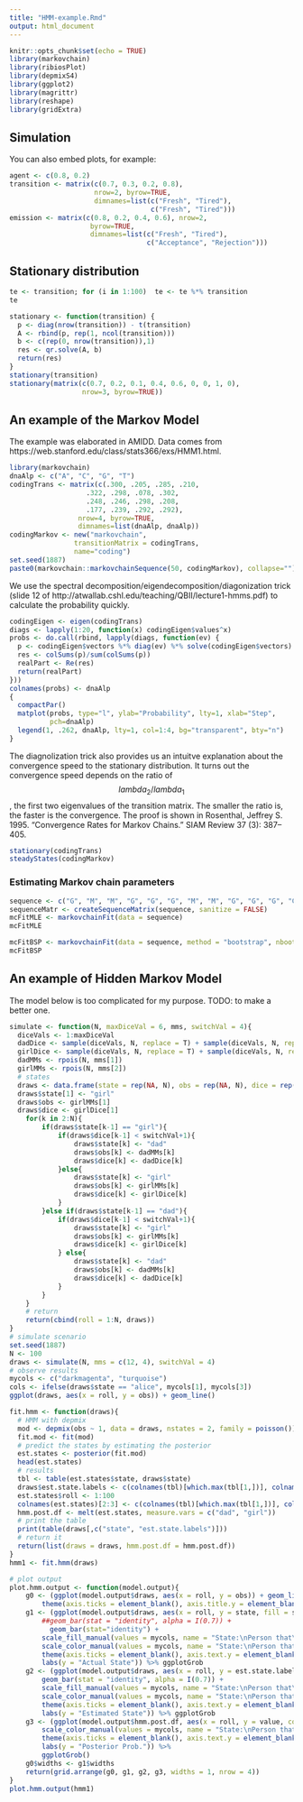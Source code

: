 ```yaml
---
title: "HMM-example.Rmd"
output: html_document
---
```


```r
knitr::opts_chunk$set(echo = TRUE)
library(markovchain)
library(ribiosPlot)
library(depmixS4)
library(ggplot2)
library(magrittr)
library(reshape)
library(gridExtra)
```

## Simulation

You can also embed plots, for example:

```r
agent <- c(0.8, 0.2)
transition <- matrix(c(0.7, 0.3, 0.2, 0.8),
                     nrow=2, byrow=TRUE,
                     dimnames=list(c("Fresh", "Tired"),
                                   c("Fresh", "Tired")))
emission <- matrix(c(0.8, 0.2, 0.4, 0.6), nrow=2, 
                    byrow=TRUE,
                    dimnames=list(c("Fresh", "Tired"),
                                  c("Acceptance", "Rejection")))
```

## Stationary distribution

```r
te <- transition; for (i in 1:100)  te <- te %*% transition
te
```

```r
stationary <- function(transition) {
  p <- diag(nrow(transition)) - t(transition)
  A <- rbind(p, rep(1, ncol(transition)))
  b <- c(rep(0, nrow(transition)),1)
  res <- qr.solve(A, b)
  return(res)
} 
stationary(transition)
stationary(matrix(c(0.7, 0.2, 0.1, 0.4, 0.6, 0, 0, 1, 0),
                  nrow=3, byrow=TRUE))
```


## An example of the Markov Model

The example was elaborated in AMIDD. Data comes from https://web.stanford.edu/class/stats366/exs/HMM1.html. 

```r
library(markovchain)
dnaAlp <- c("A", "C", "G", "T")
codingTrans <- matrix(c(.300, .205, .285, .210,
                   .322, .298, .078, .302,
                   .248, .246, .298, .208,
                   .177, .239, .292, .292),
                 nrow=4, byrow=TRUE,
                 dimnames=list(dnaAlp, dnaAlp))
codingMarkov <- new("markovchain", 
                transitionMatrix = codingTrans,
                name="coding")
set.seed(1887)
paste0(markovchain::markovchainSequence(50, codingMarkov), collapse="")
```

We use the spectral decomposition/eigendecomposition/diagonization trick (slide 12 of http://atwallab.cshl.edu/teaching/QBII/lecture1-hmms.pdf) to calculate the probability quickly.

```r
codingEigen <- eigen(codingTrans)
diags <- lapply(1:20, function(x) codingEigen$values^x)
probs <- do.call(rbind, lapply(diags, function(ev) {
  p <- codingEigen$vectors %*% diag(ev) %*% solve(codingEigen$vectors)
  res <- colSums(p)/sum(colSums(p))
  realPart <- Re(res)
  return(realPart)
}))
colnames(probs) <- dnaAlp 
{
  compactPar()
  matplot(probs, type="l", ylab="Probability", lty=1, xlab="Step",
          pch=dnaAlp)
  legend(1, .262, dnaAlp, lty=1, col=1:4, bg="transparent", bty="n")
}
```

The diagnolization trick also provides us an intuitve explanation about the convergence speed to the stationary distribution. It turns out the convergence speed depends on the ratio of $$lambda_2/lambda_1$$, the first two eigenvalues of the transition matrix. The smaller the ratio is, the faster is the convergence. The proof is shown in Rosenthal, Jeffrey S. 1995. “Convergence Rates for Markov Chains.” SIAM Review 37 (3): 387–405.

```r
stationary(codingTrans)
steadyStates(codingMarkov)
```

### Estimating Markov chain parameters


```r
sequence <- c("G", "M", "M", "G", "G", "G", "M", "M", "G", "G", "G", "G", "A")
sequenceMatr <- createSequenceMatrix(sequence, sanitize = FALSE)
mcFitMLE <- markovchainFit(data = sequence)
mcFitMLE
```
```r
mcFitBSP <- markovchainFit(data = sequence, method = "bootstrap", nboot = 5, name = "Bootstrap Mc")
mcFitBSP
```

## An example of Hidden Markov Model

The model below is too complicated for my purpose. TODO: to make a better one.

```r
simulate <- function(N, maxDiceVal = 6, mms, switchVal = 4){
  diceVals <- 1:maxDiceVal
  dadDice <- sample(diceVals, N, replace = T) + sample(diceVals, N, replace = T)
  girlDice <- sample(diceVals, N, replace = T) + sample(diceVals, N, replace = T)
  dadMMs <- rpois(N, mms[1])
  girlMMs <- rpois(N, mms[2])
  # states 
  draws <- data.frame(state = rep(NA, N), obs = rep(NA, N), dice = rep(NA, N))
  draws$state[1] <- "girl"
  draws$obs <- girlMMs[1]
  draws$dice <- girlDice[1]
    for(k in 2:N){
        if(draws$state[k-1] == "girl"){
            if(draws$dice[k-1] < switchVal+1){
                draws$state[k] <- "dad"
                draws$obs[k] <- dadMMs[k]
                draws$dice[k] <- dadDice[k]
            }else{
                draws$state[k] <- "girl"
                draws$obs[k] <- girlMMs[k]
                draws$dice[k] <- girlDice[k]
            }
        }else if(draws$state[k-1] == "dad"){
            if(draws$dice[k-1] < switchVal+1){
                draws$state[k] <- "girl"
                draws$obs[k] <- girlMMs[k]
                draws$dice[k] <- girlDice[k]
            } else{
                draws$state[k] <- "dad"
                draws$obs[k] <- dadMMs[k]
                draws$dice[k] <- dadDice[k]
            }
        }
    }
    # return
    return(cbind(roll = 1:N, draws))
}
# simulate scenario
set.seed(1887)
N <- 100
draws <- simulate(N, mms = c(12, 4), switchVal = 4)
# observe results
mycols <- c("darkmagenta", "turquoise")
cols <- ifelse(draws$state == "alice", mycols[1], mycols[3])
ggplot(draws, aes(x = roll, y = obs)) + geom_line()
```

```r
fit.hmm <- function(draws){
  # HMM with depmix
  mod <- depmix(obs ~ 1, data = draws, nstates = 2, family = poisson()) # use gaussian() for normally distributed data
  fit.mod <- fit(mod)
  # predict the states by estimating the posterior
  est.states <- posterior(fit.mod)
  head(est.states)
  # results
  tbl <- table(est.states$state, draws$state)
  draws$est.state.labels <- c(colnames(tbl)[which.max(tbl[1,])], colnames(tbl)[which.max(tbl[2,])])[est.states$state]
  est.states$roll <- 1:100
  colnames(est.states)[2:3] <- c(colnames(tbl)[which.max(tbl[1,])], colnames(tbl)[which.max(tbl[2,])])
  hmm.post.df <- melt(est.states, measure.vars = c("dad", "girl"))
  # print the table
  print(table(draws[,c("state", "est.state.labels")]))
  # return it
  return(list(draws = draws, hmm.post.df = hmm.post.df))
}
hmm1 <- fit.hmm(draws)
```
```r
# plot output
plot.hmm.output <- function(model.output){
    g0 <- (ggplot(model.output$draws, aes(x = roll, y = obs)) + geom_line() +
        theme(axis.ticks = element_blank(), axis.title.y = element_blank())) %>% ggplotGrob
    g1 <- (ggplot(model.output$draws, aes(x = roll, y = state, fill = state, col = state)) + 
        ##geom_bar(stat = "identity", alpha = I(0.7)) + 
          geom_bar(stat="identity") +
        scale_fill_manual(values = mycols, name = "State:\nPerson that\nrolled the\ndice", labels = c("dad", "girl")) +
        scale_color_manual(values = mycols, name = "State:\nPerson that\nrolled the\ndice", labels = c("dad", "girl")) +
        theme(axis.ticks = element_blank(), axis.text.y = element_blank()) +
        labs(y = "Actual State")) %>% ggplotGrob
    g2 <- (ggplot(model.output$draws, aes(x = roll, y = est.state.labels, fill = est.state.labels, col = est.state.labels)) + 
        geom_bar(stat = "identity", alpha = I(0.7)) +
        scale_fill_manual(values = mycols, name = "State:\nPerson that\nrolled the\ndice", labels = c("dad", "girl")) +
        scale_color_manual(values = mycols, name = "State:\nPerson that\nrolled the\ndice", labels = c("dad", "girl")) +
        theme(axis.ticks = element_blank(), axis.text.y = element_blank()) + 
        labs(y = "Estimated State")) %>% ggplotGrob
    g3 <- (ggplot(model.output$hmm.post.df, aes(x = roll, y = value, col = variable)) + geom_line() +
        scale_color_manual(values = mycols, name = "State:\nPerson that\nrolled the\ndice", labels = c("dad", "girl")) +
        theme(axis.ticks = element_blank(), axis.text.y = element_blank()) + 
        labs(y = "Posterior Prob.")) %>%
        ggplotGrob()
    g0$widths <- g1$widths
    return(grid.arrange(g0, g1, g2, g3, widths = 1, nrow = 4))
}
plot.hmm.output(hmm1)
```

